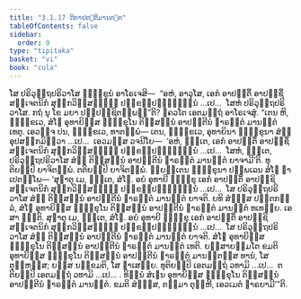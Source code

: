 ```yaml
---
title: "3.1.17 ຕິກາປຕ຺ຕິມານຕ຺ຕ"
tableOfContents: false
sidebar:
  order: 9
type: "tipitaka"
basket: "vi"
book: "cula"
---
```



<DynamicBreadcrumb />

<Division number="128" book="cula">

<Paragraph number="593" book="cula">
ໂສ ປຣິວຸຕ຺ຖປຣິວາໂສ ຠິກ຺ຂູນໍ ອາໂຣເຈສິ—  “ອຫໍ, ອາວຸໂສ, ເອກໍ ອາປຕ຺ຕິໍ ອາປຊ຺ຊິໍ ສຎ຺ເຈຕນິກໍ ສຸກ຺ກວິສ຺ສຏ຺ຐິໍ ປກ຺ຂປ຺ປຏິຈ຺ຉນ຺ນໍ …ເປ…  ໂສຫໍ ປຣິວຸຕ຺ຖປຣິວາໂສ. ກຖໍ ນຸ ໂຂ ມຍາ ປຏິປຊ຺ຊິຕພ຺ພນ຺”ຕິ? ຠຄວໂຕ ເອຕມຕ຺ຖໍ ອາໂຣເຈສຸໍ. “ເຕນ ຫິ, ຠິກ຺ຂເວ, ສໍໂຆ ອຸທາຍິສ຺ສ ຠິກ຺ຂຸໂນ ຕິສ຺ສນ຺ນໍ ອາປຕ຺ຕີນໍ ຉາຣຕ຺ຕໍ ມານຕ຺ຕໍ ເທຕຸ. ເອວຎ຺ຈ ປນ, ຠິກ຺ຂເວ, ທາຕພ຺ພໍ—
</Paragraph>

<Paragraph number="594" book="cula">
ເຕນ, ຠິກ຺ຂເວ, ອຸທາຍິນາ ຠິກ຺ຂຸນາ ສໍຆໍ ອຸປສງ຺ກມິຕ຺ວາ …ເປ…  ເອວມສ຺ສ ວຈນີໂຍ—  ‘ອຫໍ, ຠນ຺ເຕ, ເອກໍ ອາປຕ຺ຕິໍ ອາປຊ຺ຊິໍ ສຎ຺ເຈຕນິກໍ ສຸກ຺ກວິສ຺ສຏ຺ຐິໍ ປກ຺ຂປ຺ປຏິຈ຺ຉນ຺ນໍ …ເປ…  ໂສຫໍ, ຠນ຺ເຕ, ປຣິວຸຕ຺ຖປຣິວາໂສ ສໍຆໍ ຕິສ຺ສນ຺ນໍ ອາປຕ຺ຕີນໍ ຉາຣຕ຺ຕໍ ມານຕ຺ຕໍ ຍາຈາມີ’ຕິ. ທຸຕິຍມ຺ປິ ຍາຈິຕພ຺ພໍ. ຕຕິຍມ຺ປິ ຍາຈິຕພ຺ພໍ. ພ຺ຍຕ຺ເຕນ ຠິກ຺ຂຸນາ ປຏິພເລນ ສໍໂຆ ຎາເປຕພ຺ໂພ—
</Paragraph>

</Division>
<Division number="129" book="cula">

<Paragraph number="595" book="cula">
‘ສຸຓາຕຸ ເມ, ຠນ຺ເຕ, ສໍໂຆ. ອຍໍ ອຸທາຍີ ຠິກ຺ຂຸ ເອກໍ ອາປຕ຺ຕິໍ ອາປຊ຺ຊິ ສຎ຺ເຈຕນິກໍ ສຸກ຺ກວິສ຺ສຏ຺ຐິໍ ປກ຺ຂປ຺ປຏິຈ຺ຉນ຺ນໍ …ເປ…  ໂສ ປຣິວຸຕ຺ຖປຣິວາໂສ ສໍຆໍ ຕິສ຺ສນ຺ນໍ ອາປຕ຺ຕີນໍ ຉາຣຕ຺ຕໍ ມານຕ຺ຕໍ ຍາຈຕິ. ຍທິ ສໍຆສ຺ສ ປຕ຺ຕກລ຺ລໍ, ສໍໂຆ ອຸທາຍິສ຺ສ ຠິກ຺ຂຸໂນ ຕິສ຺ສນ຺ນໍ ອາປຕ຺ຕີນໍ ຉາຣຕ຺ຕໍ ມານຕ຺ຕໍ ທເທຍ຺ຍ. ເອສາ ຎຕ຺ຕິ.
</Paragraph>

<Paragraph number="596" book="cula">
ສຸຓາຕຸ ເມ, ຠນ຺ເຕ, ສໍໂຆ. ອຍໍ ອຸທາຍີ ຠິກ຺ຂຸ ເອກໍ ອາປຕ຺ຕິໍ ອາປຊ຺ຊິ ສຎ຺ເຈຕນິກໍ ສຸກ຺ກວິສ຺ສຏ຺ຐິໍ ປກ຺ຂປ຺ປຏິຈ຺ຉນ຺ນໍ …ເປ…  ໂສ ປຣິວຸຕ຺ຖປຣິວາໂສ ສໍຆໍ ຕິສ຺ສນ຺ນໍ ອາປຕ຺ຕີນໍ ຉາຣຕ຺ຕໍ ມານຕ຺ຕໍ ຍາຈຕິ. ສໍໂຆ ອຸທາຍິສ຺ສ ຠິກ຺ຂຸໂນ ຕິສ຺ສນ຺ນໍ ອາປຕ຺ຕີນໍ ຉາຣຕ຺ຕໍ ມານຕ຺ຕໍ ເທຕິ. ຍສ຺ສາຍສ຺ມໂຕ ຂມຕິ ອຸທາຍິສ຺ສ ຠິກ຺ຂຸໂນ ຕິສ຺ສນ຺ນໍ ອາປຕ຺ຕີນໍ ຉາຣຕ຺ຕໍ ມານຕ຺ຕສ຺ສ ທານໍ, ໂສ ຕຸຓ຺ຫສ຺ສ; ຍສ຺ສ ນກ຺ຂມຕິ, ໂສ ຠາເສຍ຺ຍ.
</Paragraph>

<Paragraph number="597" book="cula">
ທຸຕິຍມ຺ປິ ເອຕມຕ຺ຖໍ ວທາມິ …ເປ…  ຕຕິຍມ຺ປິ ເອຕມຕ຺ຖໍ ວທາມິ …ເປ… .
</Paragraph>

<Paragraph number="598" book="cula">
ທິນ຺ນໍ ສໍເຆນ ອຸທາຍິສ຺ສ ຠິກ຺ຂຸໂນ ຕິສ຺ສນ຺ນໍ ອາປຕ຺ຕີນໍ ຉາຣຕ຺ຕໍ ມານຕ຺ຕໍ. ຂມຕິ ສໍຆສ຺ສ, ຕສ຺ມາ ຕຸຓ຺ຫີ, ເອວເມຕໍ ຘາຣຍາມີ’”ຕິ.
</Paragraph>
</Division>